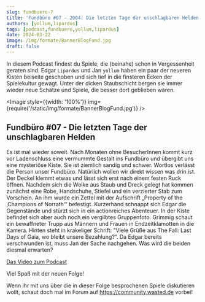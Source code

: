 ```yaml
---
slug: fundbuero-7
title: 'Fundbüro #07 – 2004: Die letzten Tage der unschlagbaren Helden'
authors: [yollum,lipardus]
tags: [podcast,fundbuero,yollum,lipardus]
date: 2024-03-22
image: /img/formate/BannerBlogFund.jpg
draft: false
---
```





In diesem Podcast findest du Spiele, die (beinahe) schon in Vergessenheit geraten sind.
Edgar `Lipardus` und Jan `yollum` haben ein paar der neueren Kisten beiseite geschoben und sich tief in die finsteren Ecken der Spielekultur gewagt.
Unter der dicken Staubschicht bergen sie immer wieder neue Schätze und Spiele, die besser dort geblieben wären.

<Image style={{width: '100%'}} img={require('/static/img/formate/BannerBlogFund.jpg')} />

<!--truncate-->

## Fundbüro #07 - Die letzten Tage der unschlagbaren Helden

Es ist mal wieder soweit. Nach Monaten ohne BesucherInnen kommt kurz vor Ladenschluss eine vermummte Gestalt ins Fundbüro und übergibt uns eine mysteriöse Kiste. Sie ist ziemlich sandig und schwer. Wortlos verlässt die Person unser Fundbüro. Natürlich wollen wir direkt wissen was drin ist. Der Deckel klemmt etwas und lässt sich erst nach einem festen Ruck öffnen. Nachdem sich die Wolke aus Staub und Dreck gelegt hat kommen zunächst eine Robe, Handschuhe, Stiefel und ein verzierter Stab zum Vorschein. An ihm wurde ein Zettel mit der Aufschrift „Property of the ‚Champions of Norrath‘“ befestigt. Kurzerhand schnappt sich Edgar die Gegenstände und stürzt sich in ein actionreiches Abenteuer. In der Kiste befindet sich aber auch noch ein vergilbtes Gruppenfoto. Grimmig schaut ein bewaffneter Trupp aus Männern und Frauen in Endzeitklamotten in die Kamera. Hinten steht in krakeliger Schrift: "Viele Grüße aus The Fall: Last Days of Gaia, wo bleibt unsere Bezahlung?“. Da Edgar bereits verschwunden ist, muss Jan der Sache nachgehen. Was wird die beiden diesmal erwarten?


[Das Video zum Podcast](https://www.youtube.com/watch?v=-sycFR-v_9E)

Viel Spaß mit der neuen Folge!

Wenn ihr mit uns über die in dieser Folge besprochenen Spiele diskutieren wollt, schaut doch mal im Forum auf https://community.wasted.de vorbei!

<ReactPlayer
    width="100%"
    height="50px"
    controls
    url='https://m10z.picnotes.de/Fundbuero/Fundbuero_007.mp3'
/>
